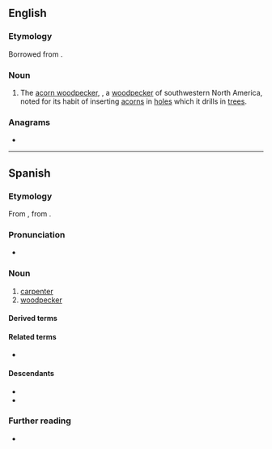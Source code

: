 {{also|Carpintero}}
==English==

===Etymology===
Borrowed from {{bor|en|es|carpintero||carpenter; woodpecker}}.

===Noun===
{{en-noun}}

# The [[acorn woodpecker]], {{taxlink|Melanerpes formicivorus|species}}, a [[woodpecker]] of southwestern North America, noted for its habit of inserting [[acorn]]s in [[hole]]s which it drills in [[tree]]s.

===Anagrams===
* {{anagrams|en|a=aceinoprrt|certoparin}}

----

==Spanish==

===Etymology===
From {{inh|es|LL.|carpentārius||carpenter}}, from {{der|es|la|carpentārius||wagon-maker, carriage-maker}}.

===Pronunciation===
{{es-IPA}}
* {{audio|es|LL-Q1321 (spa)-Millars-carpintero.wav|Audio (Spain)}}

===Noun===
{{es-noun|m|f=carpintera}}

# [[carpenter]]
# [[woodpecker]]

====Derived terms====
{{col4|es
|abeja carpintera
|carpintero escapulario
|carpintero gigante
|carpintero magallánico
|carpintero negro
|pájaro carpintero
}}

====Related terms====
* {{l|es|carpintería}}

====Descendants====
* {{desc|ceb|karpentero|bor=1}}
* {{desc|tl|karpintero|bor=1}}

===Further reading===
* {{R:DRAE}}

{{C|es|Occupations}}